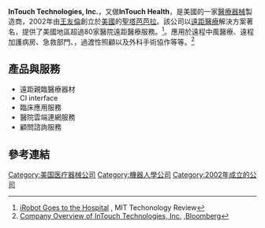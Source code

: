 '''InTouch Technologies, Inc.'''，又做'''InTouch Health'''，是美國的一家[[醫療器械|醫療器械]]製造商，2002年由[[王友倫|王友倫]]創立於[[美國|美國]]的[[聖塔芭芭拉|聖塔芭芭拉]]。該公司以[[遠距醫療|遠距醫療]]解決方案著名，提供了美國地區超過80家醫院遠距醫療服務。<ref>[http://www.technologyreview.com/view/426787/irobot-goes-to-the-hospital/ iRobot Goes to the Hospital] {{Wayback|url=http://www.technologyreview.com/view/426787/irobot-goes-to-the-hospital/ |date=20150924140820 }}, MIT Techonology Review</ref>。應用於遠程中風醫療、遠程加護病房、急救部門、，過渡性照顧以及外科手術協作等等。<ref>[http://www.bloomberg.com/research/stocks/private/snapshot.asp?privcapId=2703933 Company Overview of InTouch Technologies, Inc.] {{Wayback|url=http://www.bloomberg.com/research/stocks/private/snapshot.asp?privcapId=2703933 |date=20160308081705 }},[[Bloomberg|Bloomberg]]</ref>
==產品與服務==
*遠距親臨醫療器材
*CI interface
*臨床應用服務
*醫院雲端連網服務
*顧問諮詢服務

==參考連結==
{{reflist}}
{{公司小作品}}

[[Category:美国医疗器械公司|Category:美国医疗器械公司]]
[[Category:機器人學公司|Category:機器人學公司]]
[[Category:2002年成立的公司|Category:2002年成立的公司]]